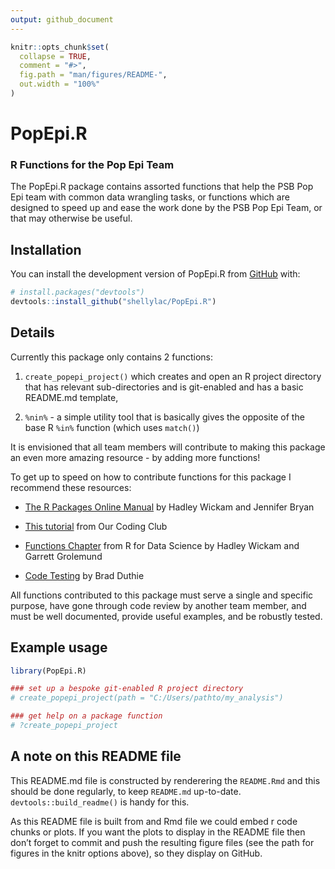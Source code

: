 ```yaml
---
output: github_document
---
```


<!-- README.md is generated from README.Rmd. Please edit that file -->

```r
knitr::opts_chunk$set(
  collapse = TRUE,
  comment = "#>",
  fig.path = "man/figures/README-",
  out.width = "100%"
)
```

# PopEpi.R

### R Functions for the Pop Epi Team

The PopEpi.R package contains assorted functions that help the PSB Pop Epi team with common data wrangling tasks, or functions which are designed to speed up and ease the work done by the PSB Pop Epi Team, or that may otherwise be useful.

## Installation

You can install the development version of PopEpi.R from [GitHub](https://github.com/) with:

``` r
# install.packages("devtools")
devtools::install_github("shellylac/PopEpi.R")
```

## Details

Currently this package only contains 2 functions:

1.  `create_popepi_project()` which creates and open an R project directory that has relevant sub-directories and is git-enabled and has a basic README.md template,

2.  `%nin%` - a simple utility tool that is basically gives the opposite of the base R `%in%` function (which uses `match()`)

It is envisioned that all team members will contribute to making this package an even more amazing resource - by adding more functions!

To get up to speed on how to contribute functions for this package I recommend these resources:

-   [The R Packages Online Manual](https://r-pkgs.org/) by Hadley Wickam and Jennifer Bryan

-   [This tutorial](https://ourcodingclub.github.io/tutorials/writing-r-package/) from Our Coding Club

-   [Functions Chapter](https://r4ds.had.co.nz/functions.html) from R for Data Science by Hadley Wickam and Garrett Grolemund

-   [Code Testing](https://stirlingcodingclub.github.io/code_testing/testing_notes.html) by Brad Duthie

All functions contributed to this package must serve a single and specific purpose, have gone through code review by another team member, and must be well documented, provide useful examples, and be robustly tested.

## Example usage

```r
library(PopEpi.R)

### set up a bespoke git-enabled R project directory
# create_popepi_project(path = "C:/Users/pathto/my_analysis")

### get help on a package function
# ?create_popepi_project
```

## A note on this README file

This README.md file is constructed by renderering the `README.Rmd` and this should be done regularly, to keep `README.md` up-to-date. `devtools::build_readme()` is handy for this.

As this README file is built from and Rmd file we could embed r code chunks or plots. If you want the plots to display in the README file then don't forget to commit and push the resulting figure files (see the path for figures in the knitr options above), so they display on GitHub.

<!-- This is an added comment to test Github push functionality -->
